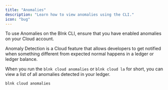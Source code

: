 ```yaml
---
title: "Anomalies"
description: "Learn how to view anomalies using the CLI."
icon: "bug"
---
```



<Tip>
    To use Anomalies on the Blnk CLI, ensure that you have enabled anomalies on your Cloud account. 
</Tip>

Anomaly Detection is a Cloud feature that allows developers to get notified when something different from expected normal happens in a ledger or ledger balance. 

When you run the `blnk cloud anomalies` or `blnk cloud la` for short, you can view a list of all anomalies detected in your ledger. 

```sh Shell
blnk cloud anomalies
```

<NeedHelp />